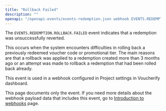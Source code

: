 ```yaml
---
title: "Rollback Failed"
description: ""
openapi: "/openapi-events/events-redemption.json webhook EVENTS.REDEMPTION.ROLLBACK.FAILED"
---
```


The `EVENTS.REDEMPTION.ROLLBACK.FAILED` event indicates that a redemption was unsuccessfully reverted.

This occurs when the system encounters difficulties in rolling back a previously redeemed voucher code or promotional tier. The main reasons are that a rollback was applied to a redemption created more than 3 months ago or an attempt was made to rollback a redemption that had been rolled back already.

This event is used in a webhook configured in Project settings in Voucherify dashboard.

<Note>This page documents only the event. If you need more details about the webhook payload data that includes this event, go to [Introduction to webhooks](/api-reference/introduction-to-webhooks "Introduction to webhooks v2024-01-01") page.</Note>